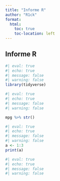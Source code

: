 ```yaml
---
title: "Informe R"
author: "R1ck"
format:
  html:
    toc: true
    toc-location: left
---
```


## Informe R

```r
#| eval: true
#| echo: true
#| message: false
#| warning: false
library(tidyverse)
```

```r
#| eval: true
#| echo: true
#| message: false
#| warning: false

mpg %>% str()
```


```r
#| eval: true
#| echo: true
#| message: false
#| warning: false
a <- 1:3
print(a)
```


```r
#| eval: true
#| echo: true
#| message: false
#| warning: false

```